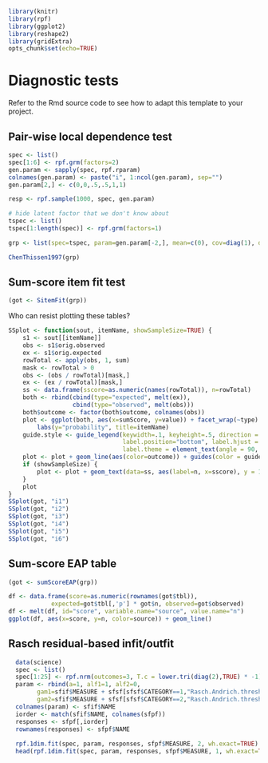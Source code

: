 <!--
%\VignetteEngine{knitr::knitr}
%\VignetteIndexEntry{Item Factor Analysis diagnostics (HTML)}
-->

```r
library(knitr)
library(rpf)
library(ggplot2)
library(reshape2)
library(gridExtra)
opts_chunk$set(echo=TRUE)
```

# Diagnostic tests

Refer to the Rmd source code to see how to adapt this
template to your project.

## Pair-wise local dependence test

```r
spec <- list()
spec[1:6] <- rpf.grm(factors=2)
gen.param <- sapply(spec, rpf.rparam)
colnames(gen.param) <- paste("i", 1:ncol(gen.param), sep="")
gen.param[2,] <- c(0,0,.5,.5,1,1)

resp <- rpf.sample(1000, spec, gen.param)

# hide latent factor that we don't know about
tspec <- list()
tspec[1:length(spec)] <- rpf.grm(factors=1)

grp <- list(spec=tspec, param=gen.param[-2,], mean=c(0), cov=diag(1), data=resp)

ChenThissen1997(grp)
```

## Sum-score item fit test

```r
(got <- SitemFit(grp))
```

Who can resist plotting these tables?

```r
SSplot <- function(sout, itemName, showSampleSize=TRUE) {
    s1 <- sout[[itemName]]
    obs <- s1$orig.observed
    ex <- s1$orig.expected
    rowTotal <- apply(obs, 1, sum)
    mask <- rowTotal > 0
    obs <- (obs / rowTotal)[mask,]
    ex <- (ex / rowTotal)[mask,]
    ss <- data.frame(sscore=as.numeric(names(rowTotal)), n=rowTotal)
    both <- rbind(cbind(type="expected", melt(ex)),
                  cbind(type="observed", melt(obs)))
    both$outcome <- factor(both$outcome, colnames(obs))
    plot <- ggplot(both, aes(x=sumScore, y=value)) + facet_wrap(~type) + ylim(0,1) +
        labs(y="probability", title=itemName)
    guide.style <- guide_legend(keywidth=.1, keyheight=.5, direction = "horizontal", title.position = "top",
                                label.position="bottom", label.hjust = 0.5, label.vjust = .5,
                                label.theme = element_text(angle = 90, size=8))
    plot <- plot + geom_line(aes(color=outcome)) + guides(color = guide.style)
    if (showSampleSize) {
        plot <- plot + geom_text(data=ss, aes(label=n, x=sscore), y = 1, size=2, angle=90)
    }
    plot
}
SSplot(got, "i1")
SSplot(got, "i2")
SSplot(got, "i3")
SSplot(got, "i4")
SSplot(got, "i5")
SSplot(got, "i6")
```

## Sum-score EAP table

```r
(got <- sumScoreEAP(grp))
```

```r
df <- data.frame(score=as.numeric(rownames(got$tbl)),
            expected=got$tbl[,'p'] * got$n, observed=got$observed)
df <- melt(df, id="score", variable.name="source", value.name="n")
ggplot(df, aes(x=score, y=n, color=source)) + geom_line()

```

## Rasch residual-based infit/outfit

```r
  data(science)
  spec <- list()
  spec[1:25] <- rpf.nrm(outcomes=3, T.c = lower.tri(diag(2),TRUE) * -1)
  param <- rbind(a=1, alf1=1, alf2=0,
        gam1=sfif$MEASURE + sfsf[sfsf$CATEGORY==1,"Rasch.Andrich.threshold.MEASURE"],
        gam2=sfif$MEASURE + sfsf[sfsf$CATEGORY==2,"Rasch.Andrich.threshold.MEASURE"])
  colnames(param) <- sfif$NAME
  iorder <- match(sfif$NAME, colnames(sfpf))
  responses <- sfpf[,iorder]
  rownames(responses) <- sfpf$NAME
  
  rpf.1dim.fit(spec, param, responses, sfpf$MEASURE, 2, wh.exact=TRUE)
  head(rpf.1dim.fit(spec, param, responses, sfpf$MEASURE, 1, wh.exact=TRUE))
```
